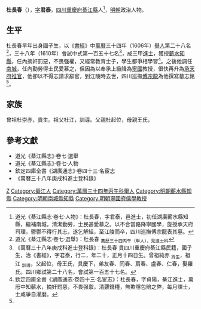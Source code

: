 '''杜長春'''（{{bd|16世紀||17世紀}}），[[表字|字]]'''君泰'''，[[四川等處承宣布政使司|四川]][[重慶府|重慶府]][[綦江縣|綦江縣]]人<ref name=djs>道光《綦江縣志·卷七·人物》：杜長春，字君泰，邑進士，初任湖廣蘄水縣知縣，繼補南城，清潔勤勞，士民甚愛慕之。以不合當路降寧國學，旋授承天府司理，鬱鬱不得行其志，遂乞解組，至江陵而卒，四川巡撫傅宗龍表其墓。</ref>，[[明朝|明朝]]政治人物。

==生平==
杜長春早年出身國子生，以《[[書經|書經]]》中[[萬曆|萬曆]]三十四年（1606年）[[舉人|舉人]]第二十八名<ref>道光《綦江縣志·卷七·選舉》：杜長春 <sub>萬歷三十四丙午（舉人），見進士科</sub></ref>，三十八年（1610年）會試中式第一百五十七名<ref>《萬曆三十八年庚戌科進士登科錄》：杜長春 貫四川重慶府綦江縣民籍，國子生，治《書經》，字君泰，行二，年二十，正月十四日生。曾祖純赤 <sub>貢生</sub>，祖江 <sub>訓導</sub>，父起位，母王氏，具慶下，弟友春、同春、菺春、盧春、仁春，娶羅氏。四川鄉試第二十八名，會試第一百五十七名。</ref>，成三甲[[進士|進士]]，獲授[[蘄水縣|蘄水]][[知縣|知縣]]，任內摘奸罰惡，不畏强權，又經常教育士子，學生都爭相學習<ref>欽定四庫全書《湖廣通志·卷四十三·名宦志》：杜長春，字貞陽，綦江進士，萬厯中知蘄水，摘奸罰惡，不畏强禦，清覈錢糧，無欺隱包賠之弊，每月課士，士咸爭自濯磨。</ref>。之後他調任[[南城縣|南城]]，任內勤勞得士民愛慕之，但因為以奉承上級降為[[寧國府|寧國]]教授，很快再升為[[承天府_(湖北)|承天府]][[推官|推官]]，他卻以不得志請求辭官，到江陵時去世，四川巡撫[[傅宗龍|傅宗龍]]為他撰寫墓志銘<ref name=djs/>。

== 家族 ==
曾祖杜崇赤，貢生。祖父杜江，訓導。父親杜起位，母親王氏，

==參考文獻==
{{reflist}}
*道光《綦江縣志》·卷七·選舉
*道光《綦江縣志》·卷七·人物
*欽定四庫全書《湖廣通志》·卷四十三·名宦志
*《萬曆三十八年庚戌科進士登科錄》

{{start box}}
{{s-off}}
{{s-before|[[涂宗濬|-{涂}-宗濬]]}}
{{s-title|明朝蘄水縣知縣|萬曆年間}}
{{s-after|[[宋文昌|宋文昌]]}}
{{end box}}

{{萬曆三十八年庚戌科殿試金榜}}

{{Authority control}}

{{DEFAULTSORT:D}}
[[Category:杜姓|Z]]
[[Category:綦江人|Category:綦江人]]
[[Category:萬曆三十四年丙午科舉人|Category:萬曆三十四年丙午科舉人]]
[[Category:明朝蘄水縣知縣|Category:明朝蘄水縣知縣]]
[[Category:明朝南城縣知縣|Category:明朝南城縣知縣]]
[[Category:明朝寧國府儒學教授|Category:明朝寧國府儒學教授]]